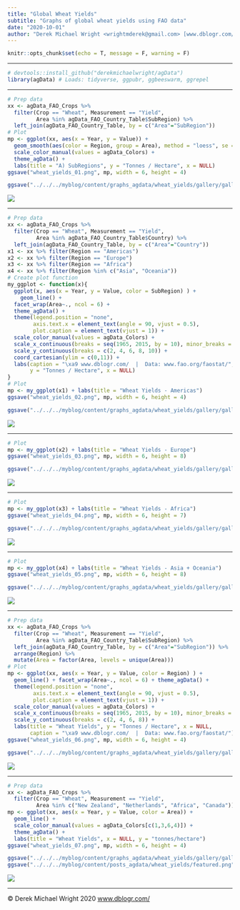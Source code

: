 ```yaml
---
title: "Global Wheat Yields"
subtitle: "Graphs of global wheat yields using FAO data"
date: "2020-10-01"
author: "Derek Michael Wright <wrightmderek@gmail.com> [www.dblogr.com/](https://dblogr.com/) [-Image Gallery-](https://dblogr.com/graphs_agdata/wheat_yields/)"
---
```


```r
knitr::opts_chunk$set(echo = T, message = F, warning = F)
```

---

```r
# devtools::install_github("derekmichaelwright/agData")
library(agData) # Loads: tidyverse, ggpubr, ggbeeswarm, ggrepel
```

---

```r
# Prep data
xx <- agData_FAO_Crops %>% 
  filter(Crop == "Wheat", Measurement == "Yield", 
         Area %in% agData_FAO_Country_Table$SubRegion) %>%
  left_join(agData_FAO_Country_Table, by = c("Area"="SubRegion"))
# Plot
mp <- ggplot(xx, aes(x = Year, y = Value)) + 
  geom_smooth(aes(color = Region, group = Area), method = "loess", se = F) +
  scale_color_manual(values = agData_Colors) + 
  theme_agData() +
  labs(title = "A) SubRegions", y = "Tonnes / Hectare", x = NULL)
ggsave("wheat_yields_01.png", mp, width = 6, height = 4)
```

```r
ggsave("../../../myblog/content/graphs_agdata/wheat_yields/gallery/gallery/wheat_yields_01.png", mp, width = 6, height = 4)
```

![](wheat_yields_01.png)

---

```r
# Prep data
xx <- agData_FAO_Crops %>% 
  filter(Crop == "Wheat", Measurement == "Yield", 
         Area %in% agData_FAO_Country_Table$Country) %>%
  left_join(agData_FAO_Country_Table, by = c("Area"="Country"))
x1 <- xx %>% filter(Region == "Americas")
x2 <- xx %>% filter(Region == "Europe")
x3 <- xx %>% filter(Region == "Africa")
x4 <- xx %>% filter(Region %in% c("Asia", "Oceania"))
# Create plot function
my_ggplot <- function(x){
  ggplot(x, aes(x = Year, y = Value, color = SubRegion) ) +
    geom_line() +
  facet_wrap(Area~., ncol = 6) +
  theme_agData() +
  theme(legend.position = "none",
        axis.text.x = element_text(angle = 90, vjust = 0.5),
        plot.caption = element_text(vjust = 1)) +
  scale_color_manual(values = agData_Colors) +
  scale_x_continuous(breaks = seq(1965, 2015, by = 10), minor_breaks = NULL) +
  scale_y_continuous(breaks = c(2, 4, 6, 8, 10)) +
  coord_cartesian(ylim = c(0,11)) +
  labs(caption = "\xa9 www.dblogr.com/  |  Data: www.fao.org/faostat/",
       y = "Tonnes / Hectare", x = NULL)
}
# Plot
mp <- my_ggplot(x1) + labs(title = "Wheat Yields - Americas")
ggsave("wheat_yields_02.png", mp, width = 6, height = 4)
```

```r
ggsave("../../../myblog/content/graphs_agdata/wheat_yields/gallery/gallery/wheat_yields_02.png", mp, width = 6, height = 4)
```

![](wheat_yields_02.png)

---

```r
# Plot
mp <- my_ggplot(x2) + labs(title = "Wheat Yields - Europe")
ggsave("wheat_yields_03.png", mp, width = 6, height = 8)
```

```r
ggsave("../../../myblog/content/graphs_agdata/wheat_yields/gallery/gallery/wheat_yields_03.png", mp, width = 6, height = 8)
```

![](wheat_yields_03.png)

---

```r
# Plot
mp <- my_ggplot(x3) + labs(title = "Wheat Yields - Africa")
ggsave("wheat_yields_04.png", mp, width = 6, height = 7)
```

```r
ggsave("../../../myblog/content/graphs_agdata/wheat_yields/gallery/gallery/wheat_yields_04.png", mp, width = 6, height = 7)
```

![](wheat_yields_04.png)

---

```r
# Plot
mp <- my_ggplot(x4) + labs(title = "Wheat Yields - Asia + Oceania")
ggsave("wheat_yields_05.png", mp, width = 6, height = 8)
```

```r
ggsave("../../../myblog/content/graphs_agdata/wheat_yields/gallery/gallery/wheat_yields_05.png", mp, width = 6, height = 8)
```

![](wheat_yields_05.png)

---

```r
# Prep data
xx <- agData_FAO_Crops %>% 
  filter(Crop == "Wheat", Measurement == "Yield",
         Area %in% agData_FAO_Country_Table$SubRegion) %>%
  left_join(agData_FAO_Country_Table, by = c("Area"="SubRegion")) %>%
  arrange(Region) %>%
  mutate(Area = factor(Area, levels = unique(Area)))
# Plot
mp <- ggplot(xx, aes(x = Year, y = Value, color = Region) ) +
  geom_line() + facet_wrap(Area~., ncol = 6) + theme_agData() +
  theme(legend.position = "none",
        axis.text.x = element_text(angle = 90, vjust = 0.5),
        plot.caption = element_text(vjust = 1)) +
  scale_color_manual(values = agData_Colors) +
  scale_x_continuous(breaks = seq(1965, 2015, by = 10), minor_breaks = NULL) +
  scale_y_continuous(breaks = c(2, 4, 6, 8)) +
  labs(title = "Wheat Yields", y = "Tonnes / Hectare", x = NULL,
       caption = "\xa9 www.dblogr.com/  |  Data: www.fao.org/faostat/")
ggsave("wheat_yields_06.png", mp, width = 6, height = 4)
```

```r
ggsave("../../../myblog/content/graphs_agdata/wheat_yields/gallery/gallery/wheat_yields_06.png", mp, width = 6, height = 4)
```

![](wheat_yields_06.png)

---

```r
# Prep data
xx <- agData_FAO_Crops %>% 
  filter(Crop == "Wheat", Measurement == "Yield", 
         Area %in% c("New Zealand", "Netherlands", "Africa", "Canada"))
mp <- ggplot(xx, aes(x = Year, y = Value, color = Area)) +
  geom_line() +
  scale_color_manual(values = agData_Colors[c(1,3,6,4)]) +
  theme_agData() +
  labs(title = "Wheat Yields", x = NULL, y = "tonnes/hectare")
ggsave("wheat_yields_07.png", mp, width = 6, height = 4)
```

```r
ggsave("../../../myblog/content/graphs_agdata/wheat_yields/gallery/gallery/wheat_yields_07.png", mp, width = 6, height = 4)
ggsave("../../../myblog/content/posts_agdata/wheat_yields/featured.png", mp, width = 6, height = 4)
```

![](wheat_yields_07.png)

---

&copy; Derek Michael Wright 2020 [www.dblogr.com/](https://dblogr.netlify.com/)
